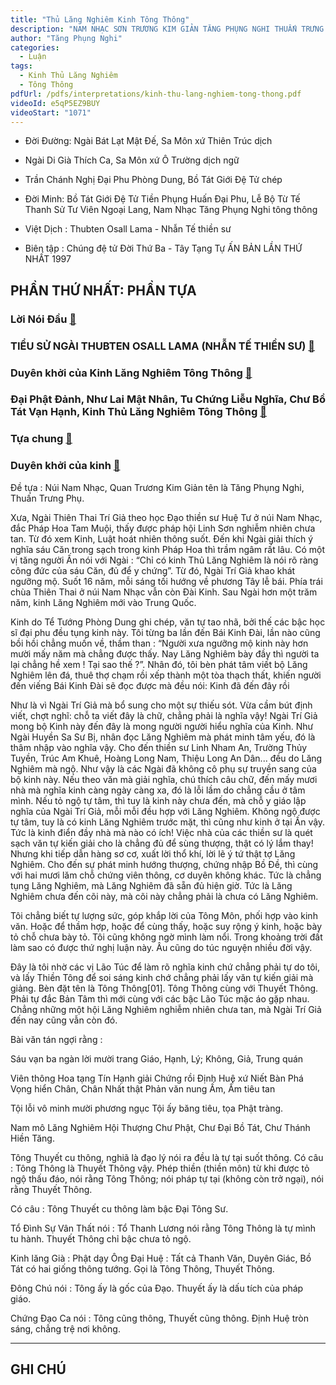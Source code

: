 ```yaml
---
title: "Thủ Lăng Nghiêm Kinh Tông Thông"
description: "NAM NHẠC SƠN TRƯƠNG KIM GIẢN TĂNG PHỤNG NGHI THUẤN TRƯNG THIẾT ĐỀ"
author: "Tăng Phụng Nghi"
categories:
  - Luận
tags:
  - Kinh Thủ Lăng Nghiêm
  - Tông Thông
pdfUrl: /pdfs/interpretations/kinh-thu-lang-nghiem-tong-thong.pdf
videoId: e5qP5EZ9BUY
videoStart: "1071"
---
```


- Đời Đường: Ngài Bát Lạt Mật Đế, Sa Môn xứ Thiên Trúc dịch

- Ngài Di Già Thích Ca, Sa Môn xứ Ô Trường dịch ngữ

- Trần Chánh Nghị Đại Phu Phòng Dung, Bồ Tát Giới Đệ Tử chép

- Đời Minh: Bồ Tát Giới Đệ Tử Tiền Phụng Huấn Đại Phu, Lễ Bộ Từ Tế Thanh Sử Tư Viên Ngoại Lang, Nam Nhạc Tăng Phụng Nghi tông thông

- Việt Dịch : Thubten Osall Lama - Nhẫn Tế thiền sư

- Biên tập : Chúng đệ tử Đời Thứ Ba - Tây Tạng Tự ẤN BẢN LẦN THỨ NHẤT 1997

## PHẦN THỨ NHẤT: PHẦN TỰA

### Lời Nói Đầu [🔗](https://nigioikhatsi.net/viet/gianggiai/kinhthulangnghiemtongthong/ktlgtongnghia-loinoidau.htm)

### TIỂU SỬ NGÀI THUBTEN OSALL LAMA (NHẪN TẾ THIỀN SƯ) [🔗](https://nigioikhatsi.net/viet/gianggiai/kinhthulangnghiemtongthong/ktlgtongnghia-tieusu.htm)

### Duyên khởi của Kinh Lăng Nghiêm Tông Thông [🔗](https://nigioikhatsi.net/viet/gianggiai/kinhthulangnghiemtongthong/ktlgtongnghia-duyenkhoi.htm)

### Đại Phật Đảnh, Như Lai Mật Nhân, Tu Chứng Liễu Nghĩa, Chư Bồ Tát Vạn Hạnh, Kinh Thủ Lăng Nghiêm Tông Thông [🔗](https://nigioikhatsi.net/viet/gianggiai/kinhthulangnghiemtongthong/ktlgtongnghia-1-2.htm)

### Tựa chung [🔗](https://nigioikhatsi.net/viet/gianggiai/kinhthulangnghiemtongthong/ktlgtongnghia-1-3.htm)

### Duyên khởi của kinh [🔗](https://nigioikhatsi.net/viet/gianggiai/kinhthulangnghiemtongthong/ktlgtongnghia-1-4.htm)

Đề tựa : Núi Nam Nhạc, Quan Trương Kim Giản tên là Tăng Phụng Nghi, Thuấn Trưng Phụ.

Xưa, Ngài Thiên Thai Trí Giả theo học Đạo thiền sư Huệ Tư ở núi Nam Nhạc, đắc Pháp Hoa Tam Muội, thấy được pháp hội Linh Sơn nghiễm nhiên chưa tan.
Từ đó xem Kinh, Luật hoát nhiên thông suốt.
Đến khi Ngài giải thích ý nghĩa sáu Căn trong sạch trong kinh Pháp Hoa thì trầm ngâm rất lâu.
Có một vị tăng người Ấn nói với Ngài : “Chỉ có kinh Thủ Lăng Nghiêm là nói rõ ràng công đức của sáu Căn, đủ để y chứng”.
Từ đó, Ngài Trí Giả khao khát ngưỡng mộ. Suốt 16 năm, mỗi sáng tối hướng về phương Tây lễ bái.
Phía trái chùa Thiên Thai ở núi Nam Nhạc vẫn còn Đài Kinh. Sau Ngài hơn một trăm năm, kinh Lăng Nghiêm mới vào Trung Quốc.

Kinh do Tể Tướng Phòng Dung ghi chép, văn tự tao nhã, bởi thế các bậc học sĩ đại phu đều tụng kinh này.
Tôi từng ba lần đến Bái Kinh Đài, lần nào cũng bồi hồi chẳng muốn về, thầm than : “Người xưa ngưỡng mộ kinh này hơn mười mấy năm mà chẳng được thấy.
Nay Lăng Nghiêm bày đầy thì người ta lại chẳng hề xem ! Tại sao thế ?”.
Nhân đó, tôi bèn phát tâm viết bộ Lăng Nghiêm lên đá, thuê thợ chạm rồi xếp thành một tòa thạch thất, khiến người đến viếng Bái Kinh Đài sẽ đọc được mà đều nói: Kinh đã đến đây rồi

Như là vì Ngài Trí Giả mà bổ sung cho một sự thiếu sót.
Vừa cầm bút định viết, chợt nghĩ: chỗ ta viết đây là chữ, chẳng phải là nghĩa vậy!
Ngài Trí Giả mong bộ Kinh này đến đây là mong
người người hiểu nghĩa của Kinh. Như Ngài Huyền Sa Sư Bị, nhân đọc Lăng Nghiêm mà phát minh tâm yếu, đó là thâm nhập vào nghĩa vậy.
Cho đến thiền sư Linh Nham An, Trường Thủy Tuyền, Trúc Am Khuê, Hoàng Long Nam, Thiệu Long An Dân... đều do Lăng Nghiêm mà ngộ.
Như vậy là các Ngài đã không cô phụ sự truyền sang của bộ kinh này.
Nếu theo văn mà giải nghĩa, chú thích câu chữ, đến mấy mươi nhà mà nghĩa kinh càng ngày càng xa, đó là lỗi lầm do chẳng cầu ở tâm mình.
Nếu tỏ ngộ tự tâm, thì tuy là kinh này chưa đến, mà chỗ y giáo lập nghĩa của Ngài Trí Giả, mỗi mỗi đều hợp với Lăng Nghiêm.
Không ngộ được tự tâm, tuy là có kinh Lăng
Nghiêm trước mặt, thì cũng như kinh ở tại Ấn vậy. Tức là kinh điển đầy nhà mà nào có ích!
Việc nhà của các thiền sư là quét sạch văn tự kiến giải cho là chẳng đủ để sùng thượng, thật có lý lắm thay!
Nhưng khi tiếp dẫn hàng sơ cơ, xuất lời thổ khí, lời lẽ ý tứ thật tợ Lăng Nghiêm.
Cho đến sự phát minh hướng thượng, chứng nhập Bồ Đề, thì cùng với hai mươi lăm chỗ chứng viên thông, cơ duyên không khác.
Tức là chẳng tụng Lăng Nghiêm, mà Lăng Nghiêm đã sẵn đủ hiện giờ. Tức là Lăng Nghiêm chưa đến cõi này, mà cõi này chẳng phải là chưa có Lăng Nghiêm.

Tôi chẳng biết tự lượng sức, góp khắp lời của Tông Môn, phối hợp vào kinh văn.
Hoặc để thầm hợp, hoặc để cùng thấy, hoặc suy rộng ý kinh, hoặc bày tỏ chỗ chưa bày tỏ. Tôi cũng không ngờ mình làm nổi.
Trong khoảng trời đất làm sao có được thứ nghị luận này. Âu cũng do túc nguyện nhiều đời vậy.

Đây là tôi nhờ các vị Lão Túc để làm rõ nghĩa kinh chứ chẳng phải tự do tôi, và lấy Thiền Tông để soi sáng kinh chớ chẳng phải lấy văn tự kiến giải mà giảng. Bèn đặt tên là Tông Thông[01]. Tông Thông cùng với Thuyết Thông. Phải tự đắc Bản Tâm thì mới cùng với các bậc Lão Túc mặc áo gặp nhau. Chẳng những một hội Lăng Nghiêm nghiễm nhiên chưa tan, mà Ngài Trí Giả đến nay cũng vẫn còn đó.

Bài văn tán ngợi rằng :

Sáu vạn ba ngàn lời mười trang Giáo, Hạnh, Lý; Không, Giả, Trung quán

Viên thông Hoa tạng Tín Hạnh giải Chứng rồi Định Huệ xứ Niết Bàn Phá Vọng hiển Chân, Chân Nhất thật Phản văn nung Ấm, Ấm tiêu tan

Tội lỗi vô minh mười phương ngục Tội ấy băng tiêu, tọa Phật tràng.

Nam mô Lăng Nghiêm Hội Thượng Chư Phật, Chư Đại Bồ Tát, Chư Thánh Hiền Tăng.

Tông Thuyết cu thông, nghiã là đạo lý nói ra đều là tự tại suốt thông. Có câu : Tông Thông là Thuyết Thông vậy.
Phép thiền (thiền môn) từ khi được tỏ ngộ thấu đáo, nói rằng Tông Thông; nói pháp tự tại (không còn trở ngại), nói rằng Thuyết Thông.

Có câu : Tông Thuyết cu thông làm bậc Đại Tông Sư.

Tổ Đình Sự Vân Thất nói : Tổ Thanh Lương nói rằng Tông Thông là tự mình tu hành. Thuyết Thông chỉ bậc chưa tỏ ngộ.

Kinh lăng Già : Phật dạy Ông Đại Huệ : Tất cả Thanh Văn, Duyên Giác, Bồ Tát có hai giống thông tướng. Gọi là Tông Thông, Thuyết Thông.

Đông Chú nói : Tông ấy là gốc của Đạo. Thuyết ấy là dấu tích của pháp giáo.

Chứng Đạo Ca nói : Tông cũng thông, Thuyết cũng thông. Định Huệ tròn sáng, chẳng trệ nơi không.

<hr class="blog-rule" />

## GHI CHÚ

[^1]: ⭐️
